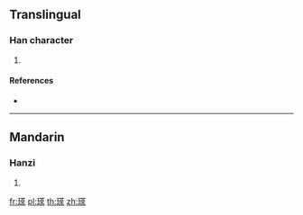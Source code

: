{{character info/new}}
==Translingual==

===Han character===
{{Han char|rn=96|rad=玉|as=11|sn=15|four=14194|canj=MGTOD}}

# {{defn|Han|sort=玉11}}

====References====
* {{Han ref|kx=0740.120|dkj=21181|dj=1150.060|hdz=21134.070|uh=7479|ud=29817|bh=E6AB|bd=59051}}

----

==Mandarin==

===Hanzi===
{{cmn-hanzi|pin=[[tú]] ([[tu2]])|wg=t'u<sup>2</sup>}}

# {{defn|lang=cmn|sort=玉11}}

[[fr:瑹]]
[[pl:瑹]]
[[th:瑹]]
[[zh:瑹]]
